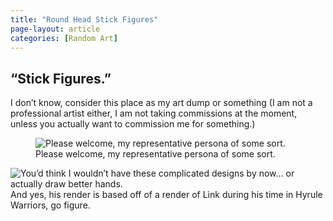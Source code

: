 ```yaml
---
title: "Round Head Stick Figures"
page-layout: article
categories: [Random Art]
---
```


## "Stick Figures."

I don't know, consider this place as my art dump or something (I am not a professional artist either, I am not taking commissions at the moment, unless you actually want to commission me for something.)

![Please welcome, my representative persona of some sort.](images/SEEMS LEGIT Transparent.png)

![You'd think I wouldn't have these complicated designs by now... or actually draw better hands.](images/Aran Ward 2024.png)
And yes, his render is based off of a render of Link during his time in Hyrule Warriors, go figure.
